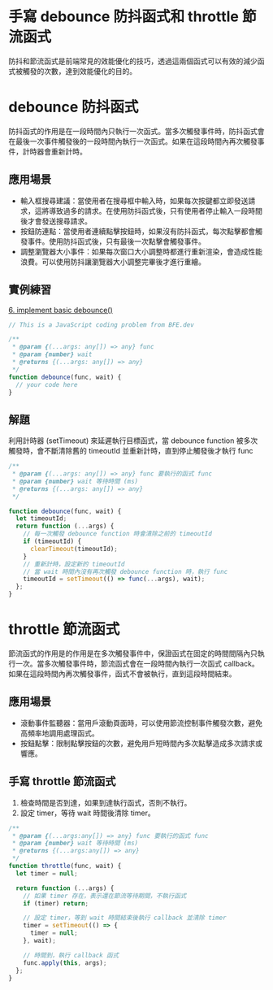 # 手寫 debounce 防抖函式和 throttle 節流函式

防抖和節流函式是前端常見的效能優化的技巧，透過這兩個函式可以有效的減少函式被觸發的次數，達到效能優化的目的。

# debounce 防抖函式

防抖函式的作用是在一段時間內只執行一次函式。當多次觸發事件時，防抖函式會在最後一次事件觸發後的一段時間內執行一次函式。如果在這段時間內再次觸發事件，計時器會重新計時。

## 應用場景

- 輸入框搜尋建議：當使用者在搜尋框中輸入時，如果每次按鍵都立即發送請求，這將導致過多的請求。在使用防抖函式後，只有使用者停止輸入一段時間後才會發送搜尋請求。
- 按鈕防連點：當使用者連續點擊按鈕時，如果沒有防抖函式，每次點擊都會觸發事件。使用防抖函式後，只有最後一次點擊會觸發事件。
- 調整瀏覽器大小事件：如果每次窗口大小調整時都進行重新渲染，會造成性能浪費。可以使用防抖讓瀏覽器大小調整完畢後才進行重繪。

## 實例練習

[6. implement basic debounce()](https://bigfrontend.dev/problem/implement-basic-debounce)

```js
// This is a JavaScript coding problem from BFE.dev

/**
 * @param {(...args: any[]) => any} func
 * @param {number} wait
 * @returns {(...args: any[]) => any}
 */
function debounce(func, wait) {
  // your code here
}
```

## 解題

利用計時器 (setTimeout) 來延遲執行目標函式，當 debounce function 被多次觸發時，會不斷清除舊的 timeoutId 並重新計時，直到停止觸發後才執行 func

```js
/**
 * @param {(...args: any[]) => any} func 要執行的函式 func
 * @param {number} wait 等待時間 (ms)
 * @returns {(...args: any[]) => any}
 */

function debounce(func, wait) {
  let timeoutId;
  return function (...args) {
    // 每一次觸發 debounce function 時會清除之前的 timeoutId
    if (timeoutId) {
      clearTimeout(timeoutId);
    }
    // 重新計時，設定新的 timeoutId
    // 當 wait 時間內沒有再次觸發 debounce function 時，執行 func
    timeoutId = setTimeout(() => func(...args), wait);
  };
}
```

# throttle 節流函式

節流函式的作用是的作用是在多次觸發事件中，保證函式在固定的時間間隔內只執行一次。當多次觸發事件時，節流函式會在一段時間內執行一次函式 callback。如果在這段時間內再次觸發事件，函式不會被執行，直到這段時間結束。

## 應用場景

- 滾動事件監聽器：當用戶滾動頁面時，可以使用節流控制事件觸發次數，避免高頻率地調用處理函式。
- 按鈕點擊：限制點擊按鈕的次數，避免用戶短時間內多次點擊造成多次請求或響應。

## 手寫 throttle 節流函式

1. 檢查時間是否到達，如果到達執行函式，否則不執行。
2. 設定 timer，等待 wait 時間後清除 timer。

```js
/**
 * @param {(...args:any[]) => any} func 要執行的函式 func
 * @param {number} wait 等待時間 (ms)
 * @returns {(...args:any[]) => any}
 */
function throttle(func, wait) {
  let timer = null;

  return function (...args) {
    // 如果 timer 存在，表示還在節流等待期間，不執行函式
    if (timer) return;

    // 設定 timer，等到 wait 時間結束後執行 callback 並清除 timer
    timer = setTimeout(() => {
      timer = null;
    }, wait);

    // 時間到，執行 callback 函式
    func.apply(this, args);
  };
}
```
